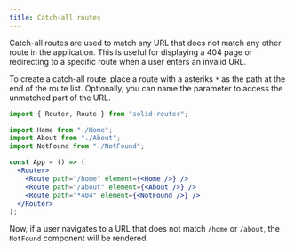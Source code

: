 ---
title: Catch-all routes
---

Catch-all routes are used to match any URL that does not match any other route in the application. 
This is useful for displaying a 404 page or redirecting to a specific route when a user enters an invalid URL.

To create a catch-all route, place a route with a asteriks `*` as the path at the end of the route list.
Optionally, you can name the parameter to access the unmatched part of the URL.

```jsx
import { Router, Route } from "solid-router";

import Home from "./Home";
import About from "./About";
import NotFound from "./NotFound";

const App = () => (
  <Router>
    <Route path="/home" element={<Home />} />
    <Route path="/about" element={<About />} />
    <Route path="*404" element={<NotFound />} />
  </Router>
);
```

Now, if a user navigates to a URL that does not match `/home` or `/about`, the `NotFound` component will be rendered.